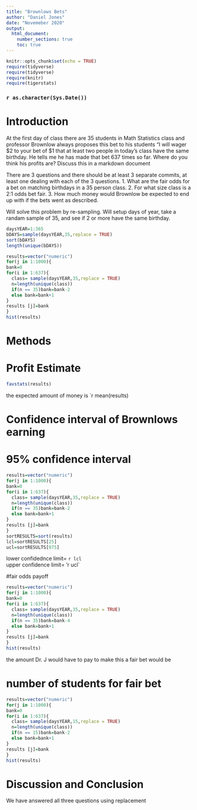 ```yaml
---
title: "Brownlows Bets"
author: "Daniel Jones"
date: "Novemeber 2020"
output: 
  html_document:
    number_sections: true
    toc: true
---
```


```r
knitr::opts_chunk$set(echo = TRUE)
require(tidyverse)
require(tidyverse)
require(knitr)
require(tigerstats)
```
### `r as.character(Sys.Date())`



<!-- We recommend you use git branches -- create a separate branch for each major section i.e. Introduction, Methods, Results, Inferential Results, and Discussion and Conclusions - leave the YAML block untouched until the final merge where you put in your own name !-->

# Introduction

<!--In this section you explain what you are trying to show.  Where did the data come from?  What is the research or other question you are trying to answer?!-->

 At the first day of class there are 35 students in Math Statistics class and professor Brownlow always proposes this bet to his students "I will wager $2 to your bet of $1 that at least two people in today's class have  the same birthday.  He tells me he has made that bet 637 times so far. Where do you think his profits are? Discuss this in a markdown document

There are 3 questions and there should be at least 3 separate commits, at least one dealing with each of the 3 questions.
1. What are the fair odds for a bet on matching birthdays in a 35 person class.
2. For what size class is a 2:1 odds bet fair.
3. How much money would Brownlow be expected to end up with if the bets went as described.

Will solve this problem by re-sampling. Will setup days of year, take a randam sample of 35, and see if 2 or more have the same birthday.  

```r
daysYEAR=1:365
bDAYS=sample(daysYEAR,35,replace = TRUE)
sort(bDAYS)
length(unique(bDAYS))
```

```r
results=vector("numeric")
for(j in 1:1000){
bank=0
for(i in 1:637){
  class= sample(daysYEAR,35,replace = TRUE) 
  n=length(unique(class))
  if(n == 35)bank=bank-2
  else bank=bank+1
}
results [j]=bank
}
hist(results)
```




# Methods

<!--Decide on your methods:  In this section explain the approach you will take to attack the issue --- how will you decide on a likely estimate of professor Brownlow's earnings or losses after 637 bets. Also explain how you construct a 95% confidence interval about your estimate of his winnings !-->


# Profit Estimate

```r
favstats(results)
```
the expected amount of money is `r mean(results)

# Confidence interval of Brownlows earning  
# 95% confidence interval  

```r
results=vector("numeric")
for(j in 1:1000){
bank=0
for(i in 1:637){
  class= sample(daysYEAR,35,replace = TRUE) 
  n=length(unique(class))
  if(n == 35)bank=bank-2
  else bank=bank+1
}
results [j]=bank
}
sortRESULTS=sort(results)
lcl=sortRESULTS[25]
ucl=sortRESULTS[975]
```
lower confidednce limit= `r lcl`  
upper confidence limit= 'r ucl`  

#fair odds payoff
```r
results=vector("numeric")
for(j in 1:1000){
bank=0
for(i in 1:637){
  class= sample(daysYEAR,35,replace = TRUE) 
  n=length(unique(class))
  if(n == 35)bank=bank-4
  else bank=bank+1
}
results [j]=bank
}
hist(results)
```
the amount Dr. J would have to pay to make this a fair bet would be 

# number of students for  fair bet
```r
results=vector("numeric")
for(j in 1:1000){
bank=0
for(i in 1:637){
  class= sample(daysYEAR,15,replace = TRUE) 
  n=length(unique(class))
  if(n == 15)bank=bank-2
  else bank=bank+1
}
results [j]=bank
}
hist(results)
```

<!--Explain and display the results of your method of coming up with the estimate of professor Brownlows betting profits!-->




<!--Explain and display your method of coming up with a 95% confidence interval of  professor Brownlows winnings (or losings)-->


# Discussion and Conclusion

<!--Discussion and conclusion here.  If professor Brownlow is consistantly making or losing money how could he change his payout so that his profits center on zero?  Also discuss what size his class should be in order to have his current scheme balance at zero profit.!-->

We have answered all three questions using replacement
